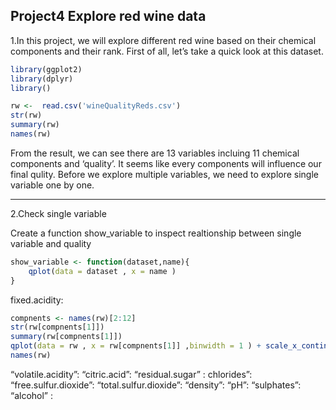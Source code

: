 
Project4 Explore red wine data
---------------------------------------------------
1.In this project, we will explore different red wine based on their chemical components and their rank.
First of all, let's take a quick look at this dataset.


```{r}
library(ggplot2)
library(dplyr)
library()

rw <-  read.csv('wineQualityReds.csv')
str(rw)
summary(rw)
names(rw)

```
From the result, we can see there are 13 variables incluing 11 chemical components and 'quality'.
It seems like every components will influence our final qulity.
Before we explore multiple variables, we need to explore single variable one by one.


----------------------------------------------------
2.Check single variable

Create a function show_variable to inspect realtionship between single variable and quality
```{r}
show_variable <- function(dataset,name){
    qplot(data = dataset , x = name )
}

```


fixed.acidity:
```{r}
compnents <- names(rw)[2:12]
str(rw[compnents[1]])
summary(rw[compnents[1]])
qplot(data = rw , x = rw[compnents[1]] ,binwidth = 1 ) + scale_x_continuous(breaks = seq(4.6,15.9,1)) 
names(rw)
```
"volatile.acidity":
"citric.acid":
 "residual.sugar"  :
 chlorides":
 "free.sulfur.dioxide":
 "total.sulfur.dioxide":
 "density":
 "pH":
 "sulphates":
  "alcohol" :
  




